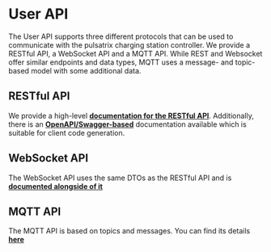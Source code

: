 
# User API

The User API supports three different protocols that can be used to communicate with the pulsatrix charging station controller. We provide a RESTful API, a WebSocket API and a MQTT API. While REST and Websocket offer similar endpoints and data types, MQTT uses a message- and topic-based model with some additional data.

## RESTful API
We provide a high-level [**documentation for the RESTful API**](/docs/ws-rest-api). Additionally, there is an [**OpenAPI/Swagger-based**](/user-api/swagger) documentation available which is suitable for client code generation.

## WebSocket API

The WebSocket API uses the same DTOs as the RESTful API and is [**documented alongside of it**](/docs/ws-rest-api)

## MQTT API

The MQTT API is based on topics and messages. You can find its details [**here**](/docs/mqtt-api)
